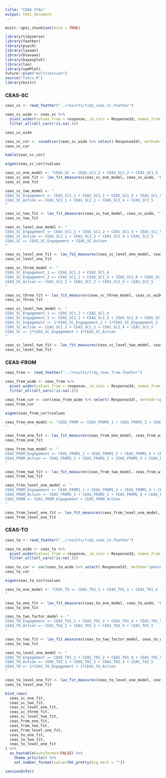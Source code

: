 ```yaml
---
title: "CEAS CFAs"
output: html_document
---
```


```r
knitr::opts_chunk$set(echo = TRUE)
```

```r
library(tidyverse)
library(feather)
library(psych)
library(lavaan)
library(blavaan)
library(bayesplot)
library(loo)
library(semPlot)
future::plan("multisession")
source("funcs.R")
library(knitr)
```

### CEAS-SC

```r
ceas_sc <- read_feather("../results/tidy_ceas_sc.feather")
```

```r
ceas_sc_wide <- ceas_sc %>% 
  pivot_wider(values_from = response, id_cols = ResponseId, names_from = item) %>% 
  filter_all(all_vars(!is.na(.)))

ceas_sc_wide
```

```r
ceas_sc_cor <- round(cor(ceas_sc_wide %>% select(-ResponseId), method="spearman"), 2)
ceas_sc_cor
```

```r
kable(ceas_sc_cor)
```

```r
eigen(ceas_sc_cor)$values
```

```r
ceas_sc_one_model <- "CEAS_SC =~ CEAS_SC1_1 + CEAS_SC1_2 + CEAS_SC1_4 + CEAS_SC1_5 + CEAS_SC1_6 + CEAS_SC1_8 + CEAS_SC2_1 + CEAS_SC2_2 + CEAS_SC2_4 + CEAS_SC2_5"
ceas_sc_one_fit <- lav_fit_measures(ceas_sc_one_model, ceas_sc_wide, "One Factor", "CEAS-SC")
ceas_sc_one_fit
```

```r
ceas_sc_two_model <- "
CEAS_SC_Engagement =~ CEAS_SC1_1 + CEAS_SC1_2 + CEAS_SC1_4 + CEAS_SC1_5 + CEAS_SC1_6 + CEAS_SC1_8
CEAS_SC_Action =~ CEAS_SC2_1 + CEAS_SC2_2 + CEAS_SC2_4 + CEAS_SC2_5
"

ceas_sc_two_fit <- lav_fit_measures(ceas_sc_two_model, ceas_sc_wide, "Two Factor", "CEAS-SC")
ceas_sc_two_fit
```

```r
ceas_sc_level_one_model <- "
CEAS_SC_Engagement =~ CEAS_SC1_1 + CEAS_SC1_2 + CEAS_SC1_4 + CEAS_SC1_5 + CEAS_SC1_6 + CEAS_SC1_8
CEAS_SC_Action =~ CEAS_SC2_1 + CEAS_SC2_2 + CEAS_SC2_4 + CEAS_SC2_5
CEAS_SC =~ CEAS_SC_Engagement + CEAS_SC_Action
"

ceas_sc_level_one_fit <- lav_fit_measures(ceas_sc_level_one_model, ceas_sc_wide, "Second Order", "CEAS-SC")
ceas_sc_level_one_fit
```

```r
ceas_sc_three_model <- "
CEAS_SC_Engagement_1 =~ CEAS_SC1_2 + CEAS_SC1_4
CEAS_SC_Engagement_2 =~ CEAS_SC1_1 + CEAS_SC1_5 + CEAS_SC1_6 + CEAS_SC1_8
CEAS_SC_Action =~ CEAS_SC2_1 + CEAS_SC2_2 + CEAS_SC2_4 + CEAS_SC2_5
"

ceas_sc_three_fit <- lav_fit_measures(ceas_sc_three_model, ceas_sc_wide, "Three Factor", "CEAS-SC")
ceas_sc_three_fit
```

```r
ceas_sc_level_two_model <- "
CEAS_SC_Engagement_1 =~ CEAS_SC1_2 + CEAS_SC1_4
CEAS_SC_Engagement_2 =~ CEAS_SC1_1 + CEAS_SC1_5 + CEAS_SC1_6 + CEAS_SC1_8
CEAS_SC_Engagement =~ 1*CEAS_SC_Engagement_1 + 1*CEAS_SC_Engagement_2
CEAS_SC_Action =~ CEAS_SC2_1 + CEAS_SC2_2 + CEAS_SC2_4 + CEAS_SC2_5
CEAS_SC =~ 1*CEAS_SC_Engagement + 1*CEAS_SC_Action
"

ceas_sc_level_two_fit <- lav_fit_measures(ceas_sc_level_two_model, ceas_sc_wide, "Third Order (Equal Loadings)", "CEAS-SC")
ceas_sc_level_two_fit
```

### CEAS-FROM

```r
ceas_from <- read_feather("../results/tidy_ceas_from.feather")
```

```r
ceas_from_wide <- ceas_from %>% 
  pivot_wider(values_from = response, id_cols = ResponseId, names_from = item) %>% 
  filter_all(all_vars(!is.na(.)))
```

```r
ceas_from_cor <- cor(ceas_from_wide %>% select(-ResponseId), method="spearman")
ceas_from_cor
```

```r
eigen(ceas_from_cor)$values
```

```r
ceas_from_one_model <- "CEAS_FROM =~ CEAS_FROM1_1 + CEAS_FROM1_2 + CEAS_FROM1_4 + CEAS_FROM1_5 + CEAS_FROM1_6 + CEAS_FROM1_8 + CEAS_FROM2_1 + CEAS_FROM2_2 + CEAS_FROM2_4 + CEAS_FROM2_5
"

ceas_from_one_fit <- lav_fit_measures(ceas_from_one_model, ceas_from_wide, "One Factor", "CEAS-FROM")
ceas_from_one_fit
```

```r
ceas_from_two_model <- "
CEAS_FROM_Engagement =~ CEAS_FROM1_1 + CEAS_FROM1_2 + CEAS_FROM1_4 + CEAS_FROM1_5 + CEAS_FROM1_6 + CEAS_FROM1_8
CEAS_FROM_Action =~ CEAS_FROM2_1 + CEAS_FROM2_2 + CEAS_FROM2_4 + CEAS_FROM2_5
"

ceas_from_two_fit <- lav_fit_measures(ceas_from_two_model, ceas_from_wide, "Two Factor", "CEAS-FROM")
ceas_from_two_fit
```

```r
ceas_from_level_one_model <- "
CEAS_FROM_Engagement =~ CEAS_FROM1_1 + CEAS_FROM1_2 + CEAS_FROM1_4 + CEAS_FROM1_5 + CEAS_FROM1_6 + CEAS_FROM1_8
CEAS_FROM_Action =~ CEAS_FROM2_1 + CEAS_FROM2_2 + CEAS_FROM2_4 + CEAS_FROM2_5
CEAS_FROM =~ CEAS_FROM_Engagement + CEAS_FROM_Action
"

ceas_from_level_one_fit <- lav_fit_measures(ceas_from_level_one_model, ceas_from_wide, "Second Order", "CEAS-FROM")
ceas_from_level_one_fit
```

### CEAS-TO

```r
ceas_to <- read_feather("../results/tidy_ceas_to.feather")
```

```r
ceas_to_wide <- ceas_to %>% 
  pivot_wider(values_from = response, id_cols = ResponseId, names_from = item) %>% 
  filter_all(all_vars(!is.na(.)))
```

```r
ceas_to_cor <- cor(ceas_to_wide %>% select(-ResponseId), method="spearman")
ceas_to_cor
```

```r
eigen(ceas_to_cor)$values
```

```r
ceas_to_one_model <- "CEAS_TO =~ CEAS_TO1_1 + CEAS_TO1_2 + CEAS_TO1_4 + CEAS_TO1_5 + CEAS_TO1_6 + CEAS_TO1_8 + CEAS_TO2_1 + CEAS_TO2_2 + CEAS_TO2_4 + CEAS_TO2_5
"

ceas_to_one_fit <- lav_fit_measures(ceas_to_one_model, ceas_to_wide, "One Factor", "CEAS-TO")
ceas_to_one_fit
```

```r
ceas_to_two_factor_model <- "
CEAS_TO_Engagement =~ CEAS_TO1_1 + CEAS_TO1_2 + CEAS_TO1_4 + CEAS_TO1_5 + CEAS_TO1_6 + CEAS_TO1_8
CEAS_TO_Action =~ CEAS_TO2_1 + CEAS_TO2_2 + CEAS_TO2_4 + CEAS_TO2_5
"

ceas_to_two_fit <- lav_fit_measures(ceas_to_two_factor_model, ceas_to_wide, "Two Factor", "CEAS-TO")
ceas_to_two_fit
```

```r
ceas_to_level_one_model <- "
CEAS_TO_Engagement =~ CEAS_TO1_1 + CEAS_TO1_2 + CEAS_TO1_4 + CEAS_TO1_5 + CEAS_TO1_6 + CEAS_TO1_8
CEAS_TO_Action =~ CEAS_TO2_1 + CEAS_TO2_2 + CEAS_TO2_4 + CEAS_TO2_5
CEAS_TO =~ 1*CEAS_TO_Engagement + 1*CEAS_TO_Action
"

ceas_to_level_one_fit <- lav_fit_measures(ceas_to_level_one_model, ceas_to_wide, "Second Order (Equal Loadings)", "CEAS-TO")
ceas_to_level_one_fit
```

```r
bind_rows(
  ceas_sc_one_fit,
  ceas_sc_two_fit,
  ceas_sc_level_one_fit,
  ceas_sc_three_fit,
  ceas_sc_level_two_fit,
  ceas_from_one_fit,
  ceas_from_two_fit,
  ceas_from_level_one_fit,
  ceas_to_one_fit,
  ceas_to_two_fit,
  ceas_to_level_one_fit
) %>% 
  as_huxtable(autoformat=FALSE) %>% 
    theme_article() %>% 
    set_number_format(value=fmt_pretty(big.mark = ""))
```

```r
sessionInfo()
```

